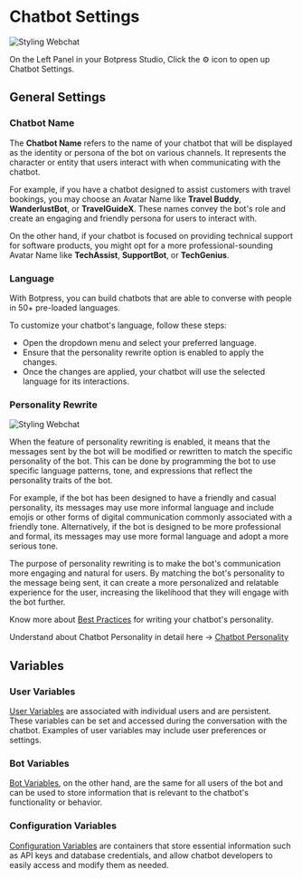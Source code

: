 # Chatbot Settings

![Styling Webchat](/docs/chatbot-settings-cover.png)

On the Left Panel in your Botpress Studio, Click the ⚙️ icon to open up Chatbot Settings.

## General Settings

### Chatbot Name

The **Chatbot Name** refers to the name of your chatbot that will be displayed as the identity or persona of the bot on various channels. It represents the character or entity that users interact with when communicating with the chatbot.

For example, if you have a chatbot designed to assist customers with travel bookings, you may choose an Avatar Name like **Travel Buddy**, **WanderlustBot**, or **TravelGuideX**. These names convey the bot's role and create an engaging and friendly persona for users to interact with.

On the other hand, if your chatbot is focused on providing technical support for software products, you might opt for a more professional-sounding Avatar Name like **TechAssist**, **SupportBot**, or **TechGenius**.

### Language

With Botpress, you can build chatbots that are able to converse with people in 50+ pre-loaded languages.

To customize your chatbot's language, follow these steps:

- Open the dropdown menu and select your preferred language.
- Ensure that the personality rewrite option is enabled to apply the changes.
- Once the changes are applied, your chatbot will use the selected language for its interactions.

### Personality Rewrite

![Styling Webchat](/docs/chatbot-personality.png)

When the feature of personality rewriting is enabled, it means that the messages sent by the bot will be modified or rewritten to match the specific personality of the bot. This can be done by programming the bot to use specific language patterns, tone, and expressions that reflect the personality traits of the bot.

For example, if the bot has been designed to have a friendly and casual personality, its messages may use more informal language and include emojis or other forms of digital communication commonly associated with a friendly tone. Alternatively, if the bot is designed to be more professional and formal, its messages may use more formal language and adopt a more serious tone.

The purpose of personality rewriting is to make the bot's communication more engaging and natural for users. By matching the bot's personality to the message being sent, it can create a more personalized and relatable experience for the user, increasing the likelihood that they will engage with the bot further.

Know more about [Best Practices](../../../cloud/generative-ai/best-practices) for writing your chatbot's personality.

Understand about Chatbot Personality in detail here -> [Chatbot Personality](../../../cloud/generative-ai/chatbot-personality)

## Variables

### User Variables

[User Variables](../../../cloud/studio/variables/#user-variables) are associated with individual users and are persistent. These variables can be set and accessed during the conversation with the chatbot. Examples of user variables may include user preferences or settings.

### Bot Variables

[Bot Variables](../../../cloud/studio/variables/#bot-variables), on the other hand, are the same for all users of the bot and can be used to store information that is relevant to the chatbot's functionality or behavior.

### Configuration Variables

[Configuration Variables](../../../cloud/studio/variables/#configuration-variables) are containers that store essential information such as API keys and database credentials, and allow chatbot developers to easily access and modify them as needed.
